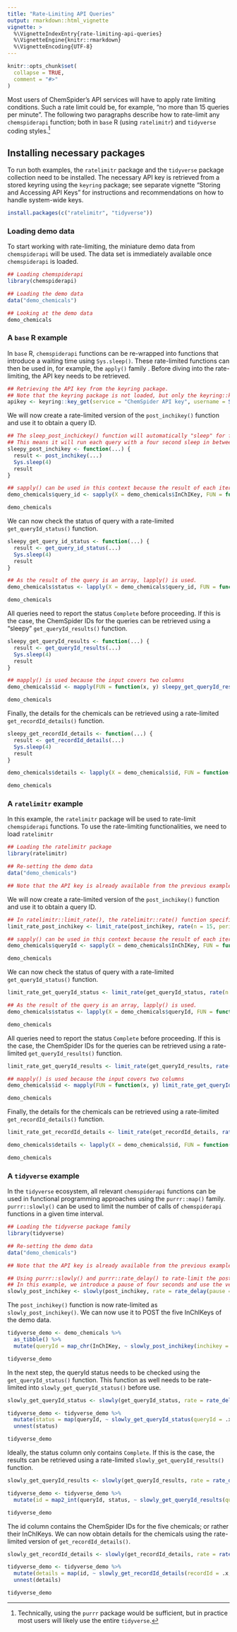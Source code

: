 ```yaml
---
title: "Rate-Limiting API Queries"
output: rmarkdown::html_vignette
vignette: >
  %\VignetteIndexEntry{rate-limiting-api-queries}
  %\VignetteEngine{knitr::rmarkdown}
  %\VignetteEncoding{UTF-8}
---
```


```r
knitr::opts_chunk$set(
  collapse = TRUE,
  comment = "#>"
)
```

Most users of ChemSpider's API services will have to apply rate limiting conditions. Such a rate limit could be, for example, "no more than 15 queries per minute". The following two paragraphs describe how to rate-limit any `chemspiderapi` function; both in `base` R (using `ratelimitr`) and `tidyverse` coding styles.^[Technically, using the `purrr` package would be sufficient, but in practice most users will likely use the entire `tidyverse`.]

## Installing necessary packages

To run both examples, the `ratelimitr` package and the `tidyverse` package collection need to be installed. The necessary API key is retrieved from a stored keyring using the `keyring` package; see separate vignette "Storing and Accessing API Keys" for instructions and recommendations on how to handle system-wide keys.

```r
install.packages(c("ratelimitr", "tidyverse"))
```

### Loading demo data

To start working with rate-limiting, the miniature demo data from `chemspiderapi` will be used. The data set is immediately available once `chemspiderapi` is loaded.

```r
## Loading chemspiderapi
library(chemspiderapi)

## Loading the demo data
data("demo_chemicals")

## Looking at the demo data
demo_chemicals
```


### A `base` R example

In `base` R, `chemspiderapi` functions can be re-wrapped into functions that introduce a waiting time using `Sys.sleep()`. These rate-limited functions can then be used in, for example, the `apply()` family . Before diving into the rate-limiting, the API key needs to be retrieved.
```r
## Retrieving the API key from the keyring package.
## Note that the keyring package is not loaded, but only the keyring::key_get() function is called.
apikey <- keyring::key_get(service = "ChemSpider API key", username = Sys.getenv("USERNAME"))
```

We will now create a rate-limited version of the `post_inchikey()` function and use it to obtain a query ID.
```r
## The sleep_post_inchickey() function will automatically "sleep" for four seconds before returning its result.
## This means it will run each query with a four second sleep in between, resulting in 15 queries per minute.
sleepy_post_inchikey <- function(...) {
  result <- post_inchikey(...)
  Sys.sleep(4)
  result
}

## sapply() can be used in this context because the result of each iteration is a single vector.
demo_chemicals$query_id <- sapply(X = demo_chemicals$InChIKey, FUN = function(x) sleepy_post_inchikey(inchikey = x, apikey = apikey))

demo_chemicals
```

We can now check the status of query with a rate-limited `get_queryId_status()` function.
```r
sleepy_get_query_id_status <- function(...) {
  result <- get_query_id_status(...)
  Sys.sleep(4)
  result
}

## As the result of the query is an array, lapply() is used.
demo_chemicals$status <- lapply(X = demo_chemicals$query_id, FUN = function(x) sleepy_get_query_id_status(query_id = x, apikey = apikey))

demo_chemicals
```

All queries need to report the status `Complete` before proceeding. If this is the case, the ChemSpider IDs for the queries can be retrieved using a "sleepy" `get_queryId_results()` function.
```r
sleepy_get_queryId_results <- function(...) {
  result <- get_queryId_results(...)
  Sys.sleep(4)
  result
}

## mapply() is used because the input covers two columns
demo_chemicals$id <- mapply(FUN = function(x, y) sleepy_get_queryId_results(queryId = x, status = unlist(y)[1], apikey = apikey), x = demo_chemicals$queryId, y = demo_chemicals$status)

demo_chemicals
```

Finally, the details for the chemicals can be retrieved using a rate-limited `get_recordId_details()` function.
```r
sleepy_get_recordId_details <- function(...) {
  result <- get_recordId_details(...)
  Sys.sleep(4)
  result
}

demo_chemicals$details <- lapply(X = demo_chemicals$id, FUN = function(x) sleepy_get_recordId_details(recordId = x, apikey = apikey, id = FALSE))

demo_chemicals
```


### A `ratelimitr` example

In this example, the `ratelimitr` package will be used to rate-limit `chemspiderapi` functions. To use the rate-limiting functionalities, we need to load `ratelimitr`

```r
## Loading the ratelimitr package
library(ratelimitr)

## Re-setting the demo data
data("demo_chemicals")

## Note that the API key is already available from the previous example!
```

We will now create a rate-limited version of the `post_inchikey()` function and use it to obtain a query ID.

```r
## In ratelimitr::limit_rate(), the ratelimitr::rate() function specifies the rate limit as calls per second. 
limit_rate_post_inchikey <- limit_rate(post_inchikey, rate(n = 15, period = 60))

## sapply() can be used in this context because the result of each iteration is a single vector.
demo_chemicals$queryId <- sapply(X = demo_chemicals$InChIKey, FUN = function(x) limit_rate_post_inchikey(inchikey = x, apikey = apikey))

demo_chemicals
```

We can now check the status of query with a rate-limited `get_queryId_status()` function.
```r
limit_rate_get_queryId_status <- limit_rate(get_queryId_status, rate(n = 15, period = 60))

## As the result of the query is an array, lapply() is used.
demo_chemicals$status <- lapply(X = demo_chemicals$queryId, FUN = function(x) limit_rate_get_queryId_status(queryId = x, apikey = apikey))

demo_chemicals
```

All queries need to report the status `Complete` before proceeding. If this is the case, the ChemSpider IDs for the queries can be retrieved using a rate-limited `get_queryId_results()` function.
```r
limit_rate_get_queryId_results <- limit_rate(get_queryId_results, rate(n = 15, period = 60))

## mapply() is used because the input covers two columns
demo_chemicals$id <- mapply(FUN = function(x, y) limit_rate_get_queryId_results(queryId = x, status = unlist(y)[1], apikey = apikey), x = demo_chemicals$queryId, y = demo_chemicals$status)

demo_chemicals
```

Finally, the details for the chemicals can be retrieved using a rate-limited `get_recordId_details()` function.
```r
limit_rate_get_recordId_details <- limit_rate(get_recordId_details, rate(n = 15, period = 60))

demo_chemicals$details <- lapply(X = demo_chemicals$id, FUN = function(x) limit_rate_get_recordId_details(recordId = x, apikey = apikey, id = FALSE))

demo_chemicals
```


### A `tidyverse` example

In the `tidyverse` ecosystem, all relevant `chemspiderapi` functions can be used in functional programming approaches using the `purrr::map()` family. `purrr::slowly()` can be used to limit the number of calls of `chemspiderapi` functions in a given time interval.

```r
## Loading the tidyverse package family
library(tidyverse)

## Re-setting the demo data
data("demo_chemicals")

## Note that the API key is already available from the previous example!

## Using purrr::slowly() and purrr::rate_delay() to rate-limit the post_inchikey() function.
## In this example, we introduce a pause of four seconds and use the verbose output (`quiet = FALSE`).
slowly_post_inchikey <- slowly(post_inchikey, rate = rate_delay(pause = 4), quiet = FALSE)
```

The `post_inchikey()` function is now rate-limited as `slowly_post_inchikey()`. We can now use it to POST the five InChIKeys of the demo data.

```r
tidyverse_demo <- demo_chemicals %>% 
  as_tibble() %>% 
  mutate(queryId = map_chr(InChIKey, ~ slowly_post_inchikey(inchikey = .x, apikey = apikey)))

tidyverse_demo
```

In the next step, the queryId status needs to be checked using the `get_queryId_status()` function. This function as well needs to be rate-limited into `slowly_get_queryId_status()` before use. 

```r
slowly_get_queryId_status <- slowly(get_queryId_status, rate = rate_delay(pause = 4), quiet = FALSE)

tidyverse_demo <- tidyverse_demo %>% 
  mutate(status = map(queryId, ~ slowly_get_queryId_status(queryId = .x, apikey = apikey))) %>% 
  unnest(status)

tidyverse_demo
```

Ideally, the status column only contains `Complete`. If this is the case, the results can be retrieved using a rate-limited `slowly_get_queryId_results()` function.

```r
slowly_get_queryId_results <- slowly(get_queryId_results, rate = rate_delay(pause = 4), quiet = FALSE)

tidyverse_demo <- tidyverse_demo %>% 
  mutate(id = map2_int(queryId, status, ~ slowly_get_queryId_results(queryId = .x, status = .y, apikey = apikey)))

tidyverse_demo
```

The id column contains the ChemSpider IDs for the five chemicals; or rather their InChIKeys. We can now obtain details for the chemicals using the rate-limited version of `get_recordId_details()`.

```r
slowly_get_recordId_details <- slowly(get_recordId_details, rate = rate_delay(pause = 4), quiet = FALSE)

tidyverse_demo <- tidyverse_demo %>% 
  mutate(details = map(id, ~ slowly_get_recordId_details(recordId = .x, apikey = apikey, id = FALSE))) %>% 
  unnest(details)

tidyverse_demo
```
